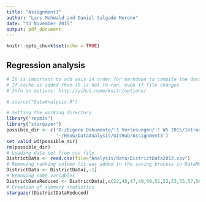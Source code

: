 ```yaml
---
title: "Assignment3"
author: "Lars Mehwald and Daniel Salgado Moreno"
date: "13 November 2015"
output: pdf_document
---
```


```r
knitr::opts_chunk$set(echo = TRUE)
```

## Regression analysis 

```r

# It is important to add asis in order for markdown to compile the document 
# If cache is added then it is not re-run, even if file changes
# Info on options: http://yihui.name/knitr/options/

# source("DataAnalysis.R")

```

```r
# Setting the working directory
library("repmis")
library("stargazer")
possible_dir <- c('D:/Eigene Dokumente/!1 Vorlesungen/!! WS 2015/Introduction to Collaborative Social Science Data Analysis/Assignment3', 
                  '~/HSoG/DataAnalysis/GitHub/Assignment3')
set_valid_wd(possible_dir)
rm(possible_dir)
# Loading data set from csv file
DistrictData <- read.csv(file="Analysis/data/DistrictData2013.csv")
# Removing ranking column (it was added in the saving process in DataMerging.R)
DistrictData <- DistrictData[,-1]
# Removing some variables
DistrictDataReduced <- DistrictData[,c(22,40,47,49,50,51,52,53,55,57,59)]
# Creation of summary statistics
stargazer(DistrictDataReduced)
```
